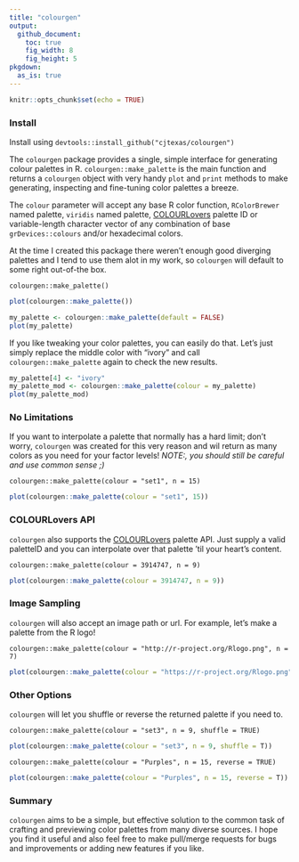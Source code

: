 ```yaml
---
title: "colourgen"
output: 
  github_document:
    toc: true
    fig_width: 8
    fig_height: 5
pkgdown:
  as_is: true
---
```


```r
knitr::opts_chunk$set(echo = TRUE)
```

### Install

Install using `devtools::install_github("cjtexas/colourgen")`

The `colourgen` package provides a single, simple interface for generating colour palettes in R. `colourgen::make_palette` is the main function and returns a `colourgen` object with very handy `plot` and `print` methods to make generating, inspecting and fine-tuning color palettes a breeze.

The `colour` parameter will accept any base R color function, `RColorBrewer` named palette, `viridis` named palette, [COLOURLovers](https://www.colourlovers.com/palettes) palette ID or variable-length character vector of any combination of base `grDevices::colours` and/or hexadecimal colors.

At the time I created this package there weren't enough good diverging palettes and I tend to use them alot in my work, so `colourgen` will default to some right out-of-the box.


`colourgen::make_palette()`
```r
plot(colourgen::make_palette())
```

```r
my_palette <- colourgen::make_palette(default = FALSE)
plot(my_palette)
```

If you like tweaking your color palettes, you can easily do that. Let's just simply replace the middle color with "ivory" and call `colourgen::make_palette` again to check the new results.

```r
my_palette[4] <- "ivory"
my_palette_mod <- colourgen::make_palette(colour = my_palette)
plot(my_palette_mod)
```


### No Limitations

If you want to interpolate a palette that normally has a hard limit; don't worry, `colourgen` was created for this very reason and wil return as many colors as you need for your factor levels! *NOTE:, you should still be careful and use common sense ;)*

`colourgen::make_palette(colour = "set1", n = 15)`

```r
plot(colourgen::make_palette(colour = "set1", 15))
```


### COLOURLovers API

`colourgen` also supports the [COLOURLovers](http://www.colourlovers.com/palettes) palette API. Just supply a valid paletteID and you can interpolate over that palette 'til your heart's content.

`colourgen::make_palette(colour = 3914747, n = 9)`

```r
plot(colourgen::make_palette(colour = 3914747, n = 9))
```


### Image Sampling

`colourgen` will also accept an image path or url. For example, let's make a palette from the R logo!

`colourgen::make_palette(colour = "http://r-project.org/Rlogo.png", n = 7)`

```r
plot(colourgen::make_palette(colour = "https://r-project.org/Rlogo.png", n = 7))
```

### Other Options

`colourgen` will let you shuffle or reverse the returned palette if you need to.

`colourgen::make_palette(colour = "set3", n = 9, shuffle = TRUE)`

```r
plot(colourgen::make_palette(colour = "set3", n = 9, shuffle = T))
```


`colourgen::make_palette(colour = "Purples", n = 15, reverse = TRUE)`

```r
plot(colourgen::make_palette(colour = "Purples", n = 15, reverse = T))
```


### Summary

`colourgen` aims to be a simple, but effective solution to the common task of crafting and previewing color palettes from many diverse sources. I hope you find it useful and also feel free to make pull/merge requests for bugs and improvements or adding new features if you like. 
